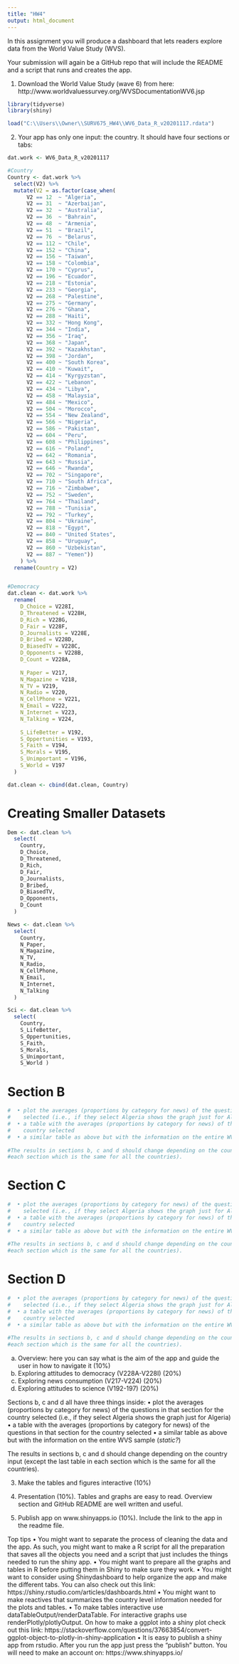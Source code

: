 ```yaml
---
title: "HW4"
output: html_document
---
```


In this assignment you will produce a dashboard that lets readers explore data from the World Value Study
(WVS).

Your submission will again be a GitHub repo that will include the README and a script that
runs and creates the app.

1. Download the World Value Study (wave 6) from here: http://www.worldvaluessurvey.org/WVSDocumentationWV6.jsp



```r
library(tidyverse)
library(shiny)

load("C:\\Users\\Owner\\SURV675_HW4\\WV6_Data_R_v20201117.rdata")
```




2. Your app has only one input: the country. It should have four sections or tabs:

```r
dat.work <- WV6_Data_R_v20201117 

#Country
Country <- dat.work %>% 
  select(V2) %>%
  mutate(V2 = as.factor(case_when(
      V2 == 12  ~ "Algeria",
      V2 == 31  ~ "Azerbaijan",
      V2 == 32  ~ "Australia",
      V2 == 36  ~ "Bahrain",
      V2 == 48  ~ "Armenia",
      V2 == 51  ~ "Brazil",
      V2 == 76  ~ "Belarus",
      V2 == 112 ~ "Chile",
      V2 == 152 ~ "China",
      V2 == 156 ~ "Taiwan",
      V2 == 158 ~ "Colombia",
      V2 == 170 ~ "Cyprus",
      V2 == 196 ~ "Ecuador",
      V2 == 218 ~ "Estonia",
      V2 == 233 ~ "Georgia",
      V2 == 268 ~ "Palestine",
      V2 == 275 ~ "Germany",
      V2 == 276 ~ "Ghana",
      V2 == 288 ~ "Haiti",
      V2 == 332 ~ "Hong Kong",
      V2 == 344 ~ "India",
      V2 == 356 ~ "Iraq",
      V2 == 368 ~ "Japan",
      V2 == 392 ~ "Kazakhstan",
      V2 == 398 ~ "Jordan",
      V2 == 400 ~ "South Korea",
      V2 == 410 ~ "Kuwait",
      V2 == 414 ~ "Kyrgyzstan",
      V2 == 422 ~ "Lebanon",
      V2 == 434 ~ "Libya",
      V2 == 458 ~ "Malaysia",
      V2 == 484 ~ "Mexico",
      V2 == 504 ~ "Morocco",
      V2 == 554 ~ "New Zealand",
      V2 == 566 ~ "Nigeria",
      V2 == 586 ~ "Pakistan",
      V2 == 604 ~ "Peru", 
      V2 == 608 ~ "Philippines",
      V2 == 616 ~ "Poland",
      V2 == 642 ~ "Romania",
      V2 == 643 ~ "Russia",
      V2 == 646 ~ "Rwanda",
      V2 == 702 ~ "Singapore",    
      V2 == 710 ~ "South Africa",
      V2 == 716 ~ "Zimbabwe",
      V2 == 752 ~ "Sweden",
      V2 == 764 ~ "Thailand",  
      V2 == 788 ~ "Tunisia",
      V2 == 792 ~ "Turkey",
      V2 == 804 ~ "Ukraine",
      V2 == 818 ~ "Egypt",
      V2 == 840 ~ "United States",
      V2 == 858 ~ "Uruguay",
      V2 == 860 ~ "Uzbekistan",
      V2 == 887 ~ "Yemen"))
    ) %>% 
  rename(Country = V2)


#Democracy 
dat.clean <- dat.work %>% 
  rename(
    D_Choice = V228I, 
    D_Threatened = V228H, 
    D_Rich = V228G, 
    D_Fair = V228F, 
    D_Journalists = V228E, 
    D_Bribed = V228D, 
    D_BiasedTV = V228C, 
    D_Opponents = V228B, 
    D_Count = V228A, 
    
    N_Paper = V217,
    N_Magazine = V218,
    N_TV = V219, 
    N_Radio = V220, 
    N_CellPhone = V221, 
    N_Email = V222, 
    N_Internet = V223,
    N_Talking = V224, 
    
    S_LifeBetter = V192, 
    S_Oppertunities = V193, 
    S_Faith = V194, 
    S_Morals = V195, 
    S_Unimportant = V196, 
    S_World = V197
  ) 

dat.clean <- cbind(dat.clean, Country)
```

# Creating Smaller Datasets 
```r
Dem <- dat.clean %>% 
  select(
    Country,
    D_Choice, 
    D_Threatened, 
    D_Rich, 
    D_Fair, 
    D_Journalists, 
    D_Bribed, 
    D_BiasedTV, 
    D_Opponents, 
    D_Count
  )

News <- dat.clean %>% 
  select(
    Country,
    N_Paper,
    N_Magazine,
    N_TV, 
    N_Radio, 
    N_CellPhone, 
    N_Email, 
    N_Internet,
    N_Talking
  )

Sci <- dat.clean %>% 
  select(
    Country,
    S_LifeBetter, 
    S_Oppertunities, 
    S_Faith, 
    S_Morals, 
    S_Unimportant, 
    S_World )
```

# Section B
```r
#  • plot the averages (proportions by category for news) of the questions in that section for the country
#    selected (i.e., if they select Algeria shows the graph just for Algeria)
#  • a table with the averages (proportions by category for news) of the questions in that section for the
#    country selected
#  • a similar table as above but with the information on the entire WVS sample (*static?*)
    
#The results in sections b, c and d should change depending on the country input (except the last table in
#each section which is the same for all the countries).
```

# Section C
```r
#  • plot the averages (proportions by category for news) of the questions in that section for the country
#    selected (i.e., if they select Algeria shows the graph just for Algeria)
#  • a table with the averages (proportions by category for news) of the questions in that section for the
#    country selected
#  • a similar table as above but with the information on the entire WVS sample (*static?*)
    
#The results in sections b, c and d should change depending on the country input (except the last table in
#each section which is the same for all the countries).
```

# Section D
```r
#  • plot the averages (proportions by category for news) of the questions in that section for the country
#    selected (i.e., if they select Algeria shows the graph just for Algeria)
#  • a table with the averages (proportions by category for news) of the questions in that section for the
#    country selected
#  • a similar table as above but with the information on the entire WVS sample (*static?*)
    
#The results in sections b, c and d should change depending on the country input (except the last table in
#each section which is the same for all the countries).
```


  a. Overview: here you can say what is the aim of the app and guide the user in how to navigate it (10%)
  b. Exploring attitudes to democracy (V228A-V228I) (20%)
  c. Exploring news consumption (V217-V224) (20%)
  d. Exploring attitudes to science (V192-197) (20%)
  
Sections b, c and d all have three things inside:
  • plot the averages (proportions by category for news) of the questions in that section for the country
    selected (i.e., if they select Algeria shows the graph just for Algeria)
  • a table with the averages (proportions by category for news) of the questions in that section for the
    country selected
  • a similar table as above but with the information on the entire WVS sample (*static?*)

The results in sections b, c and d should change depending on the country input (except the last table in
each section which is the same for all the countries).

3. Make the tables and figures interactive (10%)

4. Presentation (10%). Tables and graphs are easy to read. Overview section and GitHub README
are well written and useful.

5. Publish app on www.shinyapps.io (10%). Include the link to the app in the readme file.


Top tips
• You might want to separate the process of cleaning the data and the app. As such, you might want
to make a R script for all the preparation that saves all the objects you need and a script that just
includes the things needed to run the shiny app.
• You might want to prepare all the graphs and tables in R before putting them in Shiny to make sure
they work.
• You might want to consider using Shinydashboard to help organize the app and make the different tabs.
You can also check out this link: https://shiny.rstudio.com/articles/dashboards.html
• You might want to make reactives that summarizes the country level information needed for the plots
and tables.
• To make tables interactive use dataTableOutput/renderDataTable. For interactive graphs use
renderPlotly/plotlyOutput. On how to make a ggplot into a shiny plot check out this link:
https://stackoverflow.com/questions/37663854/convert-ggplot-object-to-plotly-in-shiny-application
• It is easy to publish a shiny app from rstudio. After you run the app just press the “publish” button.
You will need to make an account on: https://www.shinyapps.io/



